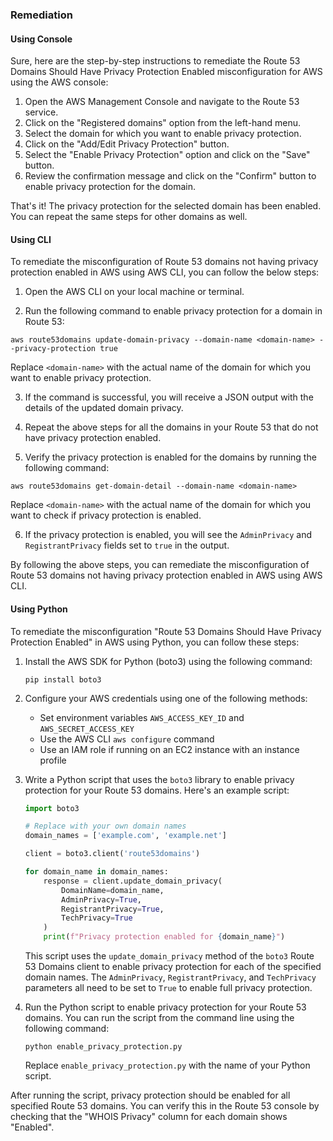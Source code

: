### Remediation

#### Using Console

Sure, here are the step-by-step instructions to remediate the Route 53 Domains Should Have Privacy Protection Enabled misconfiguration for AWS using the AWS console:

1. Open the AWS Management Console and navigate to the Route 53 service.
2. Click on the "Registered domains" option from the left-hand menu.
3. Select the domain for which you want to enable privacy protection.
4. Click on the "Add/Edit Privacy Protection" button.
5. Select the "Enable Privacy Protection" option and click on the "Save" button.
6. Review the confirmation message and click on the "Confirm" button to enable privacy protection for the domain.

That's it! The privacy protection for the selected domain has been enabled. You can repeat the same steps for other domains as well.

#### Using CLI

To remediate the misconfiguration of Route 53 domains not having privacy protection enabled in AWS using AWS CLI, you can follow the below steps:

1. Open the AWS CLI on your local machine or terminal.

2. Run the following command to enable privacy protection for a domain in Route 53:

```
aws route53domains update-domain-privacy --domain-name <domain-name> --privacy-protection true
```

Replace `<domain-name>` with the actual name of the domain for which you want to enable privacy protection.

3. If the command is successful, you will receive a JSON output with the details of the updated domain privacy.

4. Repeat the above steps for all the domains in your Route 53 that do not have privacy protection enabled.

5. Verify the privacy protection is enabled for the domains by running the following command:

```
aws route53domains get-domain-detail --domain-name <domain-name>
```

Replace `<domain-name>` with the actual name of the domain for which you want to check if privacy protection is enabled.

6. If the privacy protection is enabled, you will see the `AdminPrivacy` and `RegistrantPrivacy` fields set to `true` in the output.

By following the above steps, you can remediate the misconfiguration of Route 53 domains not having privacy protection enabled in AWS using AWS CLI.

#### Using Python

To remediate the misconfiguration "Route 53 Domains Should Have Privacy Protection Enabled" in AWS using Python, you can follow these steps:

1. Install the AWS SDK for Python (boto3) using the following command:

   ```
   pip install boto3
   ```

2. Configure your AWS credentials using one of the following methods:

   - Set environment variables `AWS_ACCESS_KEY_ID` and `AWS_SECRET_ACCESS_KEY`
   - Use the AWS CLI `aws configure` command
   - Use an IAM role if running on an EC2 instance with an instance profile

3. Write a Python script that uses the `boto3` library to enable privacy protection for your Route 53 domains. Here's an example script:

   ```python
   import boto3

   # Replace with your own domain names
   domain_names = ['example.com', 'example.net']

   client = boto3.client('route53domains')

   for domain_name in domain_names:
       response = client.update_domain_privacy(
           DomainName=domain_name,
           AdminPrivacy=True,
           RegistrantPrivacy=True,
           TechPrivacy=True
       )
       print(f"Privacy protection enabled for {domain_name}")
   ```

   This script uses the `update_domain_privacy` method of the `boto3` Route 53 Domains client to enable privacy protection for each of the specified domain names. The `AdminPrivacy`, `RegistrantPrivacy`, and `TechPrivacy` parameters all need to be set to `True` to enable full privacy protection.

4. Run the Python script to enable privacy protection for your Route 53 domains. You can run the script from the command line using the following command:

   ```
   python enable_privacy_protection.py
   ```

   Replace `enable_privacy_protection.py` with the name of your Python script.

After running the script, privacy protection should be enabled for all specified Route 53 domains. You can verify this in the Route 53 console by checking that the "WHOIS Privacy" column for each domain shows "Enabled".


